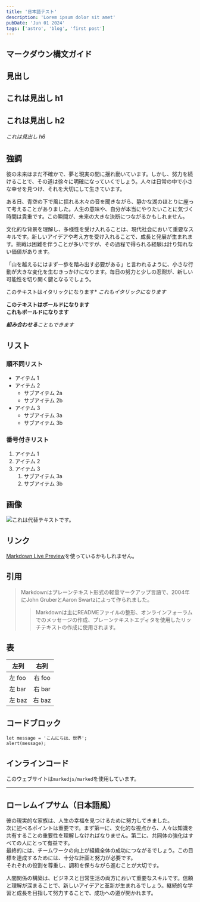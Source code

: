 ```yaml
---
title: '日本語テスト'
description: 'Lorem ipsum dolor sit amet'
pubDate: 'Jun 01 2024'
tags: ['astro', 'blog', 'first post']
---
```


## マークダウン構文ガイド

## 見出し

## これは見出し h1  
## これは見出し h2  
###### これは見出し h6  

## 強調

彼の未来はまだ不確かで、夢と現実の間に揺れ動いています。しかし、努力を続けることで、その道は徐々に明確になっていくでしょう。人々は日常の中で小さな幸せを見つけ、それを大切にして生きています。

ある日、青空の下で風に揺れる木々の音を聞きながら、静かな湖のほとりに座って考えることがありました。人生の意味や、自分が本当にやりたいことに気づく時間は貴重です。この瞬間が、未来の大きな決断につながるかもしれません。

文化的な背景を理解し、多様性を受け入れることは、現代社会において重要なスキルです。新しいアイデアや考え方を受け入れることで、成長と発展が生まれます。挑戦は困難を伴うことが多いですが、その過程で得られる経験は計り知れない価値があります。

「山を越えるにはまず一歩を踏み出す必要がある」と言われるように、小さな行動が大きな変化を生むきっかけになります。毎日の努力と少しの忍耐が、新しい可能性を切り開く鍵となるでしょう。

このテキストはイタリックになります* 
_これもイタリックになります_

**このテキストはボールドになります**  
__これもボールドになります__

_**組み合わせる**こともできます_

## リスト

### 順不同リスト

* アイテム 1  
* アイテム 2  
    * サブアイテム 2a  
    * サブアイテム 2b  
* アイテム 3  
    * サブアイテム 3a  
    * サブアイテム 3b  

### 番号付きリスト

1. アイテム 1  
2. アイテム 2  
3. アイテム 3  
    1. サブアイテム 3a  
    2. サブアイテム 3b  

## 画像

![これは代替テキストです。](/image/sample.webp "これはサンプル画像です。")

## リンク

[Markdown Live Preview](https://markdownlivepreview.com/)を使っているかもしれません。

## 引用

> Markdownはプレーンテキスト形式の軽量マークアップ言語で、2004年にJohn GruberとAaron Swartzによって作られました。  
>
>> Markdownは主にREADMEファイルの整形、オンラインフォーラムでのメッセージの作成、プレーンテキストエディタを使用したリッチテキストの作成に使用されます。

## 表

| 左列          | 右列          |  
| ------------- |:-------------:|  
| 左 foo        | 右 foo        |  
| 左 bar        | 右 bar        |  
| 左 baz        | 右 baz        |  

## コードブロック

```
let message = 'こんにちは、世界';
alert(message);
```

## インラインコード

このウェブサイトは`markedjs/marked`を使用しています。  

---

## ローレムイプサム（日本語風）

彼の現実的な家族は、人生の幸福を見つけるために努力してきました。  
次に述べるポイントは重要です。まず第一に、文化的な視点から、人々は知識を共有することの重要性を理解しなければなりません。第二に、共同体の強化はすべての人にとって有益です。  
最終的には、チームワークの向上が組織全体の成功につながるでしょう。この目標を達成するためには、十分な計画と努力が必要です。  
それぞれの役割を尊重し、調和を保ちながら進むことが大切です。

人間関係の構築は、ビジネスと日常生活の両方において重要なスキルです。信頼と理解が深まることで、新しいアイデアと革新が生まれるでしょう。継続的な学習と成長を目指して努力することで、成功への道が開かれます。
